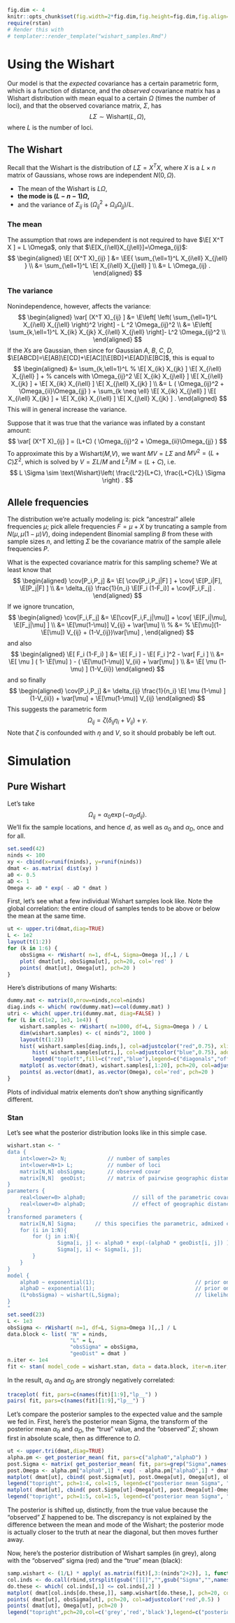 
```r
fig.dim <- 4
knitr::opts_chunk$set(fig.width=2*fig.dim,fig.height=fig.dim,fig.align='center')
require(rstan)
# Render this with 
# templater::render_template("wishart_samples.Rmd")
```

# Using the Wishart

Our model is that the *expected* covariance has a certain parametric form,
which is a function of distance,
and the *observed* covariance matrix has a Wishart distribution 
with mean equal to a certain $\Omega$ (times the number of loci),
and that the observed covariance matrix, $\Sigma$, has
$$
    L \Sigma \sim \text{Wishart}(L,\Omega),
$$
where $L$ is the number of loci.

## The Wishart
Recall that the Wishart is the distribution of $L \Sigma = X^T X$, where $X$ is a $L \times n$ matrix of Gaussians,
whose rows are independent $N(0,\Omega)$.

- The mean of the Wishart is $L \Omega$, 
- **the mode is $(L-n-1)\Omega$,**
- and the variance of $\Sigma_{ij}$ is $(\Omega_{ij}^2 + \Omega_{ii}\Omega_{jj})/L$.

### The mean
The assumption that rows are independent is not required to have $\E[ X^T X ] = L \Omega$,
only that $\E[X_{i\ell}X_{j\ell}]=\Omega_{ij}$:
$$
\begin{aligned}
    \E[ (X^T X)_{ij} ] 
    &= 
    \EE{ \sum_{\ell=1}^L X_{i\ell} X_{j\ell} } \\
    &= 
    \sum_{\ell=1}^L \E[ X_{i\ell} X_{j\ell} ] \\
    &=
    L \Omega_{ij} .
\end{aligned}
$$

### The variance
Nonindependence, however, affects the variance:
$$
\begin{aligned}
    \var[ (X^T X)_{ij} ] 
    &= 
    \E\left[ \left( \sum_{\ell=1}^L X_{i\ell} X_{j\ell} \right)^2 \right] - L ^2 \Omega_{ij}^2 \\
    &= 
    \E\left[ \sum_{k,\ell=1}^L X_{ik} X_{jk} X_{i\ell} X_{j\ell} \right]- L^2 \Omega_{ij}^2 \\
\end{aligned}
$$
If the $X$s are Gaussian, then since for Gaussian $A$, $B$, $C$, $D$, $\E[ABCD]=\E[AB]\E[CD]+\E[AC][\E[BD]+\E[AD]\E[BC]$,
this is equal to
$$
\begin{aligned}
    &= 
    \sum_{k,\ell=1}^L 
        % \E[ X_{ik} X_{jk} ] \E[ X_{i\ell} X_{j\ell} ]  + % cancels with \Omega_{ij}^2
        \E[ X_{ik} X_{j\ell} ] \E[ X_{i\ell} X_{jk} ]
        + \E[ X_{ik} X_{i\ell} ] \E[ X_{j\ell} X_{jk} ]  \\
    &= L ( \Omega_{ij}^2 + \Omega_{ii}\Omega_{jj} ) 
    + \sum_{k \neq \ell} 
        \E[ X_{ik} X_{j\ell} ] \E[ X_{i\ell} X_{jk} ]
        + \E[ X_{ik} X_{i\ell} ] \E[ X_{j\ell} X_{jk} ] .
\end{aligned}
$$
This will in general increase the variance.

Suppose that it was true that the variance was inflated by a constant amount: 
$$
    \var[ (X^T X)_{ij} ] = (L+C) ( \Omega_{ij}^2 + \Omega_{ii}\Omega_{jj} )
$$
To approximate this by a Wishart($M$,$V$),
we want $MV=L\Sigma$ and $MV^2=(L+C)\Sigma^2$,
which is solved by $V=\Sigma L/M$ and $L^2/M=(L+C)$, i.e.
$$
    L \Sigma \sim \text{Wishart}\left( \frac{L^2}{L+C}, \frac{L+C}{L} \Sigma  \right) .
$$


## Allele frequencies

The distribution we're actually modeling is: 
pick "ancestral" allele frequencies $\mu$;
pick allele frequencies $F=\mu+X$ by truncating a sample from $N(\mu,\mu(1-\mu)V)$,
doing independent Binomial sampling $B$ from these with sample sizes $n$,
and letting $\Sigma$ be the covariance matrix of the sample allele frequencies $P$.

What is the expected covariance matrix for this sampling scheme? 
We at least know that
$$
\begin{aligned}
    \cov[P_i,P_j] 
    &= 
    \E[ \cov[P_i,P_j|F] ] + \cov[ \E[P_i|F], \E[P_j|F] ] \\
    &= 
    \delta_{ij} \frac{1}{n_i} \E[F_i (1-F_i)] + \cov[F_i,F_j] .
\end{aligned}
$$
If we ignore truncation, 
$$
\begin{aligned}
    \cov[F_i,F_j] 
    &= 
    \E[\cov[F_i,F_j|\mu]] + \cov[ \E[F_i|\mu], \E[F_j|\mu] ] \\
    &=
    \E[\mu(1-\mu)] V_{ij} + \var[\mu] \\
    % &=
    % \E[\mu](1-\E[\mu]) V_{ij} + (1-V_{ij})\var[\mu] ,
\end{aligned}
$$
and also
$$
\begin{aligned}
    \E[ F_i (1-F_i) ]
    &= 
    \E[ F_i ] - \E[ F_i ]^2 - \var[ F_i ] \\
    &=
    \E[ \mu ] ( 1- \E[\mu] ) - ( \E[\mu(1-\mu)] V_{ii} + \var[\mu] ) \\
    &=
    \E[ \mu (1-\mu) ] (1-V_{ii})
\end{aligned}
$$
and so finally
$$
\begin{aligned}
    \cov[P_i,P_j] 
    &= 
    \delta_{ij} \frac{1}{n_i} \E[ \mu (1-\mu) ] (1-V_{ii})
        + \var[\mu] + \E[\mu(1-\mu)] V_{ij}  
\end{aligned}
$$
This suggests the parametric form
$$
\Omega_{ij} = \zeta \left( \delta_{ij} \eta_i + V_{ij} \right) + \gamma .
$$
Note that $\zeta$ is confounded with $\eta$ and $V$, so it should probably be left out.


# Simulation

## Pure Wishart

Let's take
$$
    \Omega_{ij} = \alpha_0 \exp\left( - \alpha_D d_{ij} \right).
$$
We'll fix the sample locations, and hence $d$, 
as well as $\alpha_0$ and $\alpha_D$, once and for all.
```r
set.seed(42)
ninds <- 100
xy <- cbind(x=runif(ninds), y=runif(ninds))
dmat <- as.matrix( dist(xy) )
a0 <- 0.5
aD <- 1
Omega <- a0 * exp( - aD * dmat )
```

First, let's see what a few individual Wishart samples look like.
Note the global correlation: the entire cloud of samples tends to be above or below the mean at the same time.
```r
ut <- upper.tri(dmat,diag=TRUE)
L <- 1e2
layout(t(1:2))
for (k in 1:6) {
    obsSigma <- rWishart( n=1, df=L, Sigma=Omega )[,,] / L
    plot( dmat[ut], obsSigma[ut], pch=20, col='red' )
    points( dmat[ut], Omega[ut], pch=20 )
}
```

Here's distributions of many Wisharts:
```r
dummy.mat <- matrix(0,nrow=ninds,ncol=ninds)
diag.inds <- which( row(dummy.mat)==col(dummy.mat) )
utri <- which( upper.tri(dummy.mat, diag=FALSE) )
for (L in c(1e2, 1e3, 1e4)) {
    wishart.samples <- rWishart( n=1000, df=L, Sigma=Omega ) / L
    dim(wishart.samples) <- c( ninds^2, 1000 )
    layout(t(1:2))
    hist( wishart.samples[diag.inds,], col=adjustcolor("red",0.75), xlim=range(wishart.samples), freq=FALSE, xlab='Wishart', main=sprintf("L = %d", L) )
        hist( wishart.samples[utri,], col=adjustcolor("blue",0.75), add=TRUE, freq=FALSE )
        legend("topleft",fill=c("red","blue"),legend=c("diagonals","offdiagonals"))
    matplot( as.vector(dmat), wishart.samples[,1:20], pch=20, col=adjustcolor("black",0.1), ylab='wishart' )
    points( as.vector(dmat), as.vector(Omega), col='red', pch=20 )
}
```
Plots of individual matrix elements don't show anything significantly different.
<!--
Here's plots of individual matrix elements, with the distribution of diagonal elements for comparison:
#```{r wishart_entries, fig.width=4*fig.dim, fig.height=4*fig.dim}
layout(matrix(1:16,nrow=4))
for (kk in 1:16) { 
    k <- sample.int(ninds^2,1)
    hist( wishart.samples[diag.inds,], col=adjustcolor("grey",0.5), breaks=40, xlim=c(0,1), freq=FALSE, main='' )
    hist( wishart.samples[k,], col=adjustcolor('red',0.75), breaks=40, freq=FALSE, add=TRUE )
    abline(v=Omega[k]*(c(1,L)), lwd=3) 
}
#```
-->


### Stan

Let's see what the posterior distribution looks like in this simple case.
```r
wishart.stan <- "
data {
	int<lower=2> N; 	  		// number of samples
	int<lower=N+1> L;	    	// number of loci
	matrix[N,N] obsSigma; 		// observed covar
	matrix[N,N]  geoDist; 		// matrix of pairwise geographic distance
}
parameters {
	real<lower=0> alpha0;				// sill of the parametric covariance in cluster k
	real<lower=0> alphaD;				// effect of geographic distance in the parametric covariance in cluster k
}
transformed parameters {
	matrix[N,N] Sigma;		// this specifies the parametric, admixed covariance matrix
	for (i in 1:N){
		for (j in i:N){
				Sigma[i, j] <- alpha0 * exp(-(alphaD * geoDist[i, j]) );
				Sigma[j, i] <- Sigma[i, j];
		}
    }
}
model {
	alpha0 ~ exponential(1);								// prior on alpha0
	alphaD ~ exponential(1);								// prior on alphaD
	(L*obsSigma) ~ wishart(L,Sigma);						// likelihood function
}
"
set.seed(23)
L <- 1e3
obsSigma <- rWishart( n=1, df=L, Sigma=Omega )[,,] / L
data.block <- list( "N" = ninds,
                    "L" = L,
                    "obsSigma" = obsSigma,
                    "geoDist" = dmat )
n.iter <- 1e4
fit <- stan( model_code = wishart.stan, data = data.block, iter=n.iter, chains = 1, thin=n.iter/500)
```
In the result, $\alpha_0$ and $\alpha_D$ are strongly negatively correlated:
```r
traceplot( fit, pars=c(names(fit)[1:9],"lp__") )
pairs( fit, pars=c(names(fit)[1:9],"lp__") )
```

Let's compare the posterior samples to the expected value and the sample we fed in.
First, here's the posterior mean Sigma, the transform of the posterior mean $\alpha_0$ and $\alpha_D$, the "true" value, and the "observed" $\Sigma$;
shown first in absolute scale, then as difference to $\Omega$.
```r
ut <- upper.tri(dmat,diag=TRUE)
alpha.pm <- get_posterior_mean( fit, pars=c("alpha0","alphaD") )
post.Sigma <- matrix( get_posterior_mean( fit, pars=grep("Sigma",names(fit), value=TRUE) ), nrow=ninds )
post.Omega <- alpha.pm["alpha0",1] * exp( - alpha.pm["alphaD",1] * dmat )
matplot( dmat[ut], cbind( post.Sigma[ut], post.Omega[ut], Omega[ut], obsSigma[ut] ), pch=1:4, ylab="covariance", xlab='geog dist' )
legend("topright", pch=1:4, col=1:5, legend=c("posterior mean Sigma", "posterior mean alpha", "true Omega", "observed Sigma"))
matplot( dmat[ut], cbind( post.Sigma[ut]-Omega[ut], post.Omega[ut]-Omega[ut], 0, obsSigma[ut]-Omega[ut], (1-(ninds+1)/L)*post.Omega[ut]-Omega[ut] ), pch=1:5, ylab="difference from Omega", xlab='geog dist' )
legend("topright", pch=1:5, col=1:5, legend=c("posterior mean Sigma", "posterior mean alpha", "true Omega", "observed Sigma", "posterior mode alpha"))
```
The posterior is shifted up, distinctly, from the true value because the "observed" $\Sigma$ happened to be.
The discrepancy is not explained by the difference between the mean and mode of the Wishart; 
the posterior mode is actually closer to the truth at near the diagonal, but then moves further away.

Now, here's the posterior distribution of Wishart samples (in grey),
along with the "observed" sigma (red) and the "true" mean (black):
```r
samp.wishart <- (1/L) * apply( as.matrix(fit)[,3:(ninds^2+2)], 1, function (O) { rWishart(1, df=data.block$L, Sigma=matrix(O,nrow=ninds)) } )
col.inds <- do.call(rbind,strsplit(gsub("[][]","",gsub("Sigma","",names(fit)[3:(ninds^2+2)])),","))
do.these <- which( col.inds[,1] <= col.inds[,2] )
matplot( dmat[col.inds[do.these,]], samp.wishart[do.these,], pch=20, col='grey', xlab='geog dist' )
points( dmat[ut], obsSigma[ut], pch=20, col=adjustcolor('red',0.5) )
points( dmat[ut], Omega[ut], pch=20 )
legend("topright",pch=20,col=c('grey','red','black'),legend=c("posterior","observed","true mean"))
```
